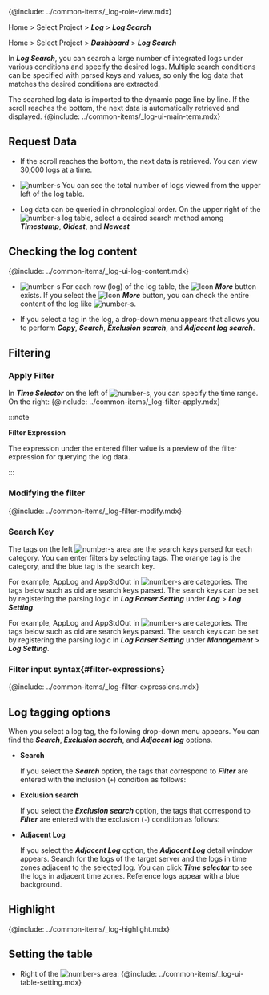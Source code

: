 {@include: ../common-items/_log-role-view.mdx}

<Xclude product='aws-log'>

Home > Select Project > **_Log_** > **_Log Search_**

</Xclude>

<InDoc product='aws-log'>

Home > Select Project > **_Dashboard_** > **_Log Search_**

</InDoc>

In **_Log Search_**, you can search a large number of integrated logs under various conditions and specify the desired logs. Multiple search conditions can be specified with parsed keys and values, so only the log data that matches the desired conditions are extracted. 

The searched log data is imported to the dynamic page line by line. If the scroll reaches the bottom, the next data is automatically retrieved and displayed. {@include: ../common-items/_log-ui-main-term.mdx}

<Xclude product='postgresql,mysql'>

<ImgLang img='log-search.png' desc='Log search' />

</Xclude>

<InDoc product='postgresql,mysql'>

<ImgLang img='db-log-search.png' desc='' />

</InDoc>

## Request Data

-   If the scroll reaches the bottom, the next data is retrieved. You can view 30,000 logs at a time.

-   ![number-s](/img/number-03.png) You can see the total number of logs viewed from the upper left of the log table. 

-   Log data can be queried in chronological order. On the upper right of the ![number-s](/img/number-03.png) log table, select a desired search method among **_Timestamp_**, **_Oldest_**, and **_Newest_**

## Checking the log content

{@include: ../common-items/_log-ui-log-content.mdx}

-   ![number-s](/img/number-03.png) For each row (log) of the log table, the ![Icon](/img/ic-caret-right.svg) **_More_** button exists. If you select the ![Icon](/img/ic-caret-right.svg) **_More_** button, you can check the entire content of the log like ![number-s](/img/number-04.png).

-   If you select a tag in the log, a drop-down menu appears that allows you to perform **_Copy_**, **_Search_**, **_Exclusion search_**, and **_Adjacent log search_**.

## Filtering

### Apply Filter

In **_Time Selector_** on the left of ![number-s](/img/number-01.png), you can specify the time range. On the right: {@include: ../common-items/_log-filter-apply.mdx} 

:::note

**Filter Expression**

The expression under the entered filter value is a preview of the filter expression for querying the log data. 

:::

### Modifying the filter

{@include: ../common-items/_log-filter-modify.mdx}

### Search Key

The tags on the left ![number-s](/img/number-02.png) area are the search keys parsed for each category. You can enter filters by selecting tags. The <span class='logwr'>orange</span> tag is the category, and the <span class='lowfg'>blue</span> tag is the search key.

<InDoc product='log,postgresql,mysql'>

For example, <span class='logwr'>AppLog</span> and <span class='logwr'>AppStdOut</span> in ![number-s](/img/number-02.png) are categories. The tags below such as <span class='lowfg'>oid</span> are search keys parsed. The search keys can be set by registering the parsing logic in **_Log Parser Setting_** under **_Log_** > **_Log Setting_**. 

</InDoc>

<InDoc product='aws-log'>

For example, <span class='logwr'>AppLog</span> and <span class='logwr'>AppStdOut</span> in ![number-s](/img/number-02.png) are categories. The tags below such as <span class='lowfg'>oid</span> are search keys parsed. The search keys can be set by registering the parsing logic in **_Log Parser Setting_** under **_Management_** > **_Log Setting_**.

</InDoc>

### Filter input syntax{#filter-expressions}

{@include: ../common-items/_log-filter-expressions.mdx} 

## Log tagging options

When you select a log tag, the following drop-down menu appears. You can find the **_Search_**, **_Exclusion search_**, and **_Adjacent log_** options. 

<ImgLang img='log-search-tag.png' desc='Log tag dropdown menu'/>

-   **Search**

    If you select the **_Search_** option, the tags that correspond to **_Filter_** are entered with the inclusion (`+`) condition as follows:

    <ImgLang img='log-search-tag-se.png' desc='Log tag search'/>

-   **Exclusion search**

    If you select the **_Exclusion search_** option, the tags that correspond to **_Filter_** are entered with the exclusion (`-`) condition as follows:

    <ImgLang img='log-search-tag-ese.png' desc='Log search exclude tag'/>

-   **Adjacent Log**

    If you select the **_Adjacent Log_** option, the **_Adjacent Log_** detail window appears. Search for the logs of the target server and the logs in time zones adjacent to the selected log. You can click **_Time selector_** to see the logs in adjacent time zones. Reference logs appear with a blue background.

    <ImgLang img='log-search-adjacent-log.png' desc='Log tag - adjacent logs'/>

## Highlight

{@include: ../common-items/_log-highlight.mdx}

## Setting the table

-   Right of the ![number-s](/img/number-03.png) area: {@include: ../common-items/_log-ui-table-setting.mdx}
